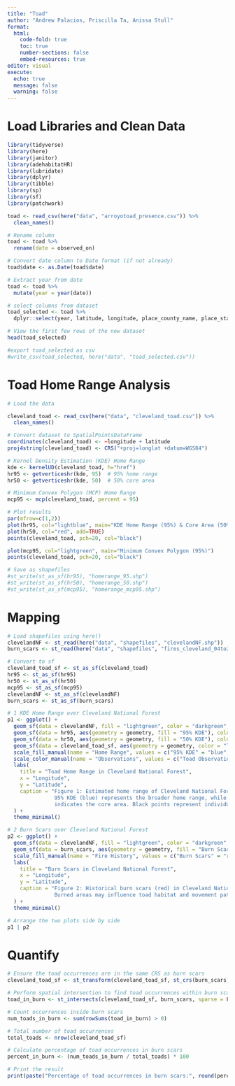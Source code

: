 ```yaml
---
title: "Toad"
author: "Andrew Palacios, Priscilla Ta, Anissa Stull"
format: 
  html:
    code-fold: true 
    toc: true
    number-sections: false
    embed-resources: true
editor: visual
execute:
  echo: true
  message: false
  warning: false
---
```

::: panel-tabset
# Load Libraries and Clean Data

```r
library(tidyverse)
library(here)
library(janitor)
library(adehabitatHR)
library(lubridate)
library(dplyr)
library(tibble)
library(sp)
library(sf)
library(patchwork)

toad <- read_csv(here("data", "arroyotoad_presence.csv")) %>%
  clean_names()

# Rename column
toad <- toad %>%
  rename(date = observed_on)

# Convert date column to Date format (if not already)
toad$date <- as.Date(toad$date)

# Extract year from date
toad <- toad %>%
  mutate(year = year(date))

# select columns from dataset
toad_selected <- toad %>%
  dplyr::select(year, latitude, longitude, place_county_name, place_state_name, place_country_name, scientific_name)

# View the first few rows of the new dataset
head(toad_selected)

#export toad_selected as csv
#write_csv(toad_selected, here("data", "toad_selected.csv"))

```


# Toad Home Range Analysis
```r
# Load the data

cleveland_toad <- read_csv(here("data", "cleveland_toad.csv")) %>%
  clean_names()

# Convert dataset to SpatialPointsDataFrame
coordinates(cleveland_toad) <- ~longitude + latitude
proj4string(cleveland_toad) <- CRS("+proj=longlat +datum=WGS84")

# Kernel Density Estimation (KDE) Home Range
kde <- kernelUD(cleveland_toad, h="href")  
hr95 <- getverticeshr(kde, 95)  # 95% home range
hr50 <- getverticeshr(kde, 50)  # 50% core area

# Minimum Convex Polygon (MCP) Home Range
mcp95 <- mcp(cleveland_toad, percent = 95)

# Plot results
par(mfrow=c(1,2))
plot(hr95, col="lightblue", main="KDE Home Range (95%) & Core Area (50%)")
plot(hr50, col="red", add=TRUE)
points(cleveland_toad, pch=20, col="black")

plot(mcp95, col="lightgreen", main="Minimum Convex Polygon (95%)")
points(cleveland_toad, pch=20, col="black")

# Save as shapefiles
#st_write(st_as_sf(hr95), "homerange_95.shp")
#st_write(st_as_sf(hr50), "homerange_50.shp")
#st_write(st_as_sf(mcp95), "homerange_mcp95.shp")

```

# Mapping
```r
# Load shapefiles using here()
clevelandNF <- st_read(here("data", "shapefiles", "clevelandNF.shp"))  # Cleveland National Forest
burn_scars <- st_read(here("data", "shapefiles", "fires_cleveland_04to23.shp"))  # Fire burn scars

# Convert to sf 
cleveland_toad_sf <- st_as_sf(cleveland_toad)
hr95 <- st_as_sf(hr95)
hr50 <- st_as_sf(hr50)
mcp95 <- st_as_sf(mcp95)
clevelandNF <- st_as_sf(clevelandNF)
burn_scars <- st_as_sf(burn_scars)

# 1 KDE Home Range over Cleveland National Forest
p1 <- ggplot() +
  geom_sf(data = clevelandNF, fill = "lightgreen", color = "darkgreen", alpha = 0.5) +
  geom_sf(data = hr95, aes(geometry = geometry, fill = "95% KDE"), color = NA, alpha = 0.3) +
  geom_sf(data = hr50, aes(geometry = geometry, fill = "50% KDE"), color = NA, alpha = 0.5) +
  geom_sf(data = cleveland_toad_sf, aes(geometry = geometry, color = "Toad Observations"), size = 1, alpha = 0.7) +
  scale_fill_manual(name = "Home Range", values = c("95% KDE" = "blue", "50% KDE" = "purple")) +
  scale_color_manual(name = "Observations", values = c("Toad Observations" = "black")) +
  labs(
    title = "Toad Home Range in Cleveland National Forest",
    x = "Longitude", 
    y = "Latitude",
    caption = "Figure 1: Estimated home range of Cleveland National Forest toads using KDE. 
               95% KDE (blue) represents the broader home range, while 50% KDE (purple) 
               indicates the core area. Black points represent individual observations."
  ) +
  theme_minimal()

# 2 Burn Scars over Cleveland National Forest
p2 <- ggplot() +
  geom_sf(data = clevelandNF, fill = "lightgreen", color = "darkgreen", alpha = 0.5) +
  geom_sf(data = burn_scars, aes(geometry = geometry, fill = "Burn Scars"), color = "black", alpha = 0.5) +
  scale_fill_manual(name = "Fire History", values = c("Burn Scars" = "red")) +
  labs(
    title = "Burn Scars in Cleveland National Forest",
    x = "Longitude", 
    y = "Latitude",
    caption = "Figure 2: Historical burn scars (red) in Cleveland National Forest. 
               Burned areas may influence toad habitat and movement patterns."
  ) +
  theme_minimal()

# Arrange the two plots side by side
p1 | p2
```

# Quantify 
```r

# Ensure the toad occurrences are in the same CRS as burn scars
cleveland_toad_sf <- st_transform(cleveland_toad_sf, st_crs(burn_scars))

# Perform spatial intersection to find toad occurrences within burn scars
toad_in_burn <- st_intersects(cleveland_toad_sf, burn_scars, sparse = FALSE)

# Count occurrences inside burn scars
num_toads_in_burn <- sum(rowSums(toad_in_burn) > 0)

# Total number of toad occurrences
total_toads <- nrow(cleveland_toad_sf)

# Calculate percentage of toad occurrences in burn scars
percent_in_burn <- (num_toads_in_burn / total_toads) * 100

# Print the result
print(paste("Percentage of toad occurrences in burn scars:", round(percent_in_burn, 2), "%"))



```



:::
